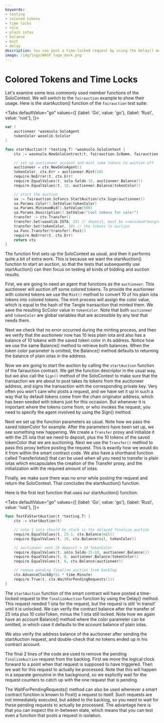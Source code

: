 ```yaml
---
keywords:
- testing
- colored tokens
- time locks
- solo
- plain iotas
- balance
- mint
- delay
description: You can post a time-locked request by using the Delay() method. You can convert plan tokens to colored tokens using the Mint() method.
image: /img/logo/WASP_logo_dark.png
---
```


# Colored Tokens and Time Locks

Let's examine some less commonly used member functions of the SoloContext. We will switch
to the `fairauction` example to show their usage. Here is the startAuction()
function of the `fairauction` test suite:

<Tabs defaultValue="go"
      values={[
          {label: 'Go', value: 'go'},
          {label: 'Rust', value: 'rust'},
      ]}>

<TabItem value="go">

```go
var (
    auctioneer *wasmsolo.SoloAgent
    tokenColor wasmlib.ScColor
)

func startAuction(t *testing.T) *wasmsolo.SoloContext {
    ctx := wasmsolo.NewSoloContract(t, fairauction.ScName, fairauction.OnLoad)

    // set up auctioneer account and mint some tokens to auction off
    auctioneer = ctx.NewSoloAgent()
    tokenColor, ctx.Err = auctioneer.Mint(10)
    require.NoError(t, ctx.Err)
    require.EqualValues(t, solo.Saldo-10, auctioneer.Balance())
    require.EqualValues(t, 10, auctioneer.Balance(tokenColor))

    // start the auction
    sa := fairauction.ScFuncs.StartAuction(ctx.Sign(auctioneer))
    sa.Params.Color().SetValue(tokenColor)
    sa.Params.MinimumBid().SetValue(500)
    sa.Params.Description().SetValue("Cool tokens for sale!")
    transfer := ctx.Transfer()
    transfer.Set(wasmlib.IOTA, 25) // deposit, must be >=minimum*margin
    transfer.Set(tokenColor, 10) // the tokens to auction
    sa.Func.Transfer(transfer).Post()
    require.NoError(t, ctx.Err)
    return ctx
}
```

</TabItem>
</Tabs>

The function first sets up the SoloContext as usual, and then it performs quite a bit of
extra work. This is because we want the startAuction() function to start an auction, so
that the tests that subsequently use startAuction() can then focus on testing all kinds of
bidding and auction results.

First, we are going to need an agent that functions as the `auctioneer`. This auctioneer
will auction off some colored tokens. To provide the auctioneer with colored tokens we use
the `Mint()` method to convert 10 of his plain iota tokens into colored tokens. The mint
process will assign the color value, which is equal to the hash of the Tangle transaction
that minted them. We save the resulting ScColor value in `tokenColor`. Note that both
`auctioneer` and `tokenColor` are global variables that are accessible by any test that
needs them.

Next we check that no error occurred during the minting process, and then we verify that
the auctioneer now has 10 less plain iota and also has a balance of 10 tokens with the
saved token color in its address. Notice how we use the same Balance() method to retrieve
both balances. When the token color parameter is omitted, the Balance() method defaults to
returning the balance of plain iotas in the address.

Now we are going to start the auction by calling the `startAuction` function of the
fairauction contract. We get the function descriptor in the usual way, but we also call
the `Sign()` method of the SoloContext to make sure that the transaction we are about to
post takes its tokens from the auctioneer address, and signs the transaction with the
corresponding private key. Very often you won't care who posts a request, and we have set
it up in such a way that by default tokens come from the chain originator address,
which has been seeded with tokens just for this occasion. But whenever it is important
where the tokens come from, or who invokes the request, you need to specify the agent
involved by using the Sign() method.

Next we set up the function parameters as usual. Note how we pass the saved tokenColor for
example. After the parameters have been set up, we see something new happening. We create
a `Transfer` proxy and initialize it with the 25 iota that we need to deposit, plus the 10
tokens of the saved tokenColor that we are auctioning. Next we use the `Transfer()` method
to pass this proxy before posting the request. This is exactly how we would do it from
within the smart contract code. We also have a shorthand function called TransferIotas() that
can be used when all you need to transfer is plain iotas which encapsulates
the creation of the Transfer proxy, and the initialization with the required amount of
iotas.

Finally, we make sure there was no error while posting the request and return the
SoloContext. That concludes the startAuction() function.

Here is the first test function that uses our startAuction() function:

<Tabs defaultValue="go"
      values={[
          {label: 'Go', value: 'go'},
          {label: 'Rust', value: 'rust'},
      ]}>

<TabItem value="go">

```go
func TestFaStartAuction(t *testing.T) {
    ctx := startAuction(t)

    // note 1 iota should be stuck in the delayed finalize_auction
    require.EqualValues(t, 25-1, ctx.Balance(nil))
    require.EqualValues(t, 10, ctx.Balance(nil, tokenColor))

    // auctioneer sent 25 deposit + 10 tokenColor
    require.EqualValues(t, solo.Saldo-25-10, auctioneer.Balance())
    require.EqualValues(t, 0, auctioneer.Balance(tokenColor))
    require.EqualValues(t, 0, ctx.Balance(auctioneer))

    // remove pending finalize_auction from backlog
    ctx.AdvanceClockBy(61 * time.Minute)
    require.True(t, ctx.WaitForPendingRequests(1))
}
```

</TabItem>
</Tabs>

The `startAuction` function of the smart contract will have posted a time-locked request
to the `finalizeAuction` function by using the Delay() method. This request needed 1 iota
for the request, but the request is still 'in transit' until it is unlocked. We can verify
the contract balance after the transfer of 25 iota plus 10 colorToken, minus the 1 iota
still locked. Note how we again have an account Balance() method where the color parameter
can be omitted, in which case it defaults to the account balance of plain iotas.

We also verify the address balance of the auctioneer after sending the startAuction
request, and double-check that no tokens ended up in his contract account.

The final 2 lines of the code are used to remove the pending `finalizeAuction` request
from the backlog. First we move the logical clock forward to a point when that request is
supposed to have triggered. Then we wait for this request to actually be processed. Note
that this will happen in a separate goroutine in the background, so we explicitly wait for
the request counters to catch up with the one request that is pending.

The WaitForPendingRequests() method can also be used whenever a smart contract function is
known to Post() a request to itself. Such requests are not immediately executed, but added
to the backlog, so you need to wait for these pending requests to actually be processed.
The advantage here is that you can inspect the in-between state, which means that you can
test even a function that posts a request in isolation.
